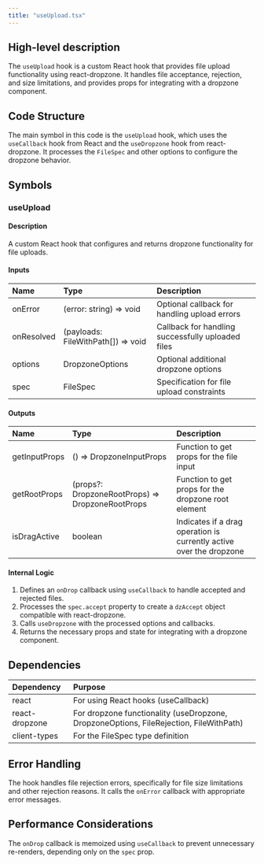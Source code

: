 ```yaml
---
title: "useUpload.tsx"
---
```


## High-level description
The `useUpload` hook is a custom React hook that provides file upload functionality using react-dropzone. It handles file acceptance, rejection, and size limitations, and provides props for integrating with a dropzone component.

## Code Structure
The main symbol in this code is the `useUpload` hook, which uses the `useCallback` hook from React and the `useDropzone` hook from react-dropzone. It processes the `FileSpec` and other options to configure the dropzone behavior.

## Symbols

### useUpload
#### Description
A custom React hook that configures and returns dropzone functionality for file uploads.

#### Inputs
| Name | Type | Description |
|:-----|:-----|:------------|
| onError | (error: string) =&gt; void | Optional callback for handling upload errors |
| onResolved | (payloads: FileWithPath[]) =&gt; void | Callback for handling successfully uploaded files |
| options | DropzoneOptions | Optional additional dropzone options |
| spec | FileSpec | Specification for file upload constraints |

#### Outputs
| Name | Type | Description |
|:-----|:-----|:------------|
| getInputProps | () =&gt; DropzoneInputProps | Function to get props for the file input |
| getRootProps | (props?: DropzoneRootProps) =&gt; DropzoneRootProps | Function to get props for the dropzone root element |
| isDragActive | boolean | Indicates if a drag operation is currently active over the dropzone |

#### Internal Logic
1. Defines an `onDrop` callback using `useCallback` to handle accepted and rejected files.
2. Processes the `spec.accept` property to create a `dzAccept` object compatible with react-dropzone.
3. Calls `useDropzone` with the processed options and callbacks.
4. Returns the necessary props and state for integrating with a dropzone component.

## Dependencies
| Dependency | Purpose |
|:-----------|:--------|
| react | For using React hooks (useCallback) |
| react-dropzone | For dropzone functionality (useDropzone, DropzoneOptions, FileRejection, FileWithPath) |
| client-types | For the FileSpec type definition |

## Error Handling
The hook handles file rejection errors, specifically for file size limitations and other rejection reasons. It calls the `onError` callback with appropriate error messages.

## Performance Considerations
The `onDrop` callback is memoized using `useCallback` to prevent unnecessary re-renders, depending only on the `spec` prop.